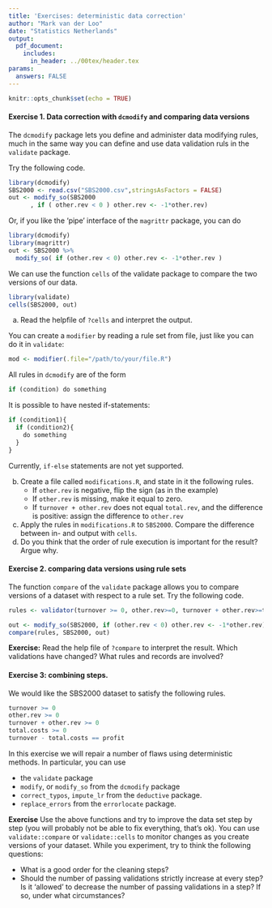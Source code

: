 ```yaml
---
title: 'Exercises: deterministic data correction'
author: "Mark van der Loo"
date: "Statistics Netherlands"
output: 
  pdf_document:
    includes: 
      in_header: ../00tex/header.tex
params:
  answers: FALSE
---
```


```r
knitr::opts_chunk$set(echo = TRUE)
```

#### Exercise 1. Data correction with `dcmodify` and comparing data versions

The `dcmodify` package lets you define and administer data modifying rules,
much in the same way you can define and use data validation ruls in the `validate`
package.

Try the following code.

```r
library(dcmodify)
SBS2000 <- read.csv("SBS2000.csv",stringsAsFactors = FALSE)
out <- modify_so(SBS2000
      , if ( other.rev < 0 ) other.rev <- -1*other.rev)
```

Or, if you like the 'pipe' interface of the `magrittr` package, you can
do 
```r
library(dcmodify)
library(magrittr)
out <- SBS2000 %>%
  modify_so( if (other.rev < 0) other.rev <- -1*other.rev )
```

We can use the function `cells` of the validate package to compare the two 
versions of our data.
```r
library(validate)
cells(SBS2000, out)
```

a. Read the helpfile of `?cells` and interpret the output.


You can create a `modifier` by reading a rule set from file, just like you can
do it in `validate`:

```r
mod <- modifier(.file="/path/to/your/file.R")
```

All rules in `dcmodify` are of the form
```r
if (condition) do something
```
It is possible to have nested if-statements:
```r
if (condition1){
  if (condition2){
    do something
  }
}
```
Currently, `if-else` statements are not yet supported.

b. Create a file called `modifications.R`, and state in it the following rules.
    - If `other.rev` is negative, flip the sign (as in the example)
    - If `other.rev` is missing, make it equal to zero.
    - If `turnover + other.rev` does not equal `total.rev`, and the difference
    is positive: assign the difference to `other.rev`
c. Apply the rules in `modifications.R` to `SBS2000`. Compare the difference between
in- and output with `cells`.
d. Do you think that the order of rule execution is important for the result? Argue
why.

#### Exercise 2. comparing data versions using rule sets

The function `compare` of the `validate` package allows you to compare
versions of a dataset with respect to a rule set. Try the following code.

```r
rules <- validator(turnover >= 0, other.rev>=0, turnover + other.rev>=total.rev)

out <- modify_so(SBS2000, if (other.rev < 0) other.rev <- -1*other.rev)
compare(rules, SBS2000, out)
```

**Exercise:** Read the help file of `?compare` to interpret the result. Which 
validations have changed? What rules and records are involved?


#### Exercise 3: combining steps.

We would like the SBS2000 dataset to satisfy the following rules.

```r
turnover >= 0
other.rev >= 0
turnover + other.rev >= 0
total.costs >= 0
turnover - total.costs == profit
```

In this exercise we will repair a number of flaws using deterministic methods.
In particular, you can use

- the `validate` package
- `modify`, or `modify_so` from the `dcmodify` package
- `correct_typos`, `impute_lr` from the `deductive` package.
- `replace_errors` from the `errorlocate` package.

**Exercise** Use the above functions and try to improve the data set step by
step (you will probably not be able to fix everything, that's ok). You can use
`validate::compare` or `validate::cells` to monitor changes as you create
versions of your dataset. While you experiment, try to think the following
questions:

  - What is a good order for the cleaning steps?
  - Should the number of passing validations strictly increase at every step? Is it 
    'allowed' to decrease the number of passing validations in a step? If so, under what circumstances?












